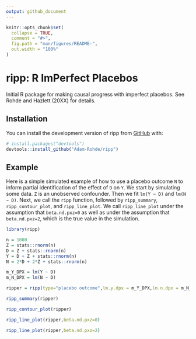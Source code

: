 ```yaml
---
output: github_document
---
```



```r
knitr::opts_chunk$set(
  collapse = TRUE,
  comment = "#>",
  fig.path = "man/figures/README-",
  out.width = "100%"
)
```

# ripp: R ImPerfect Placebos

<!-- badges: start -->
<!-- badges: end -->

Initial R package for making causal progress with imperfect placebos. See Rohde and Hazlett (20XX) for details.

## Installation

You can install the development version of ripp from [GitHub](https://github.com/) with:

``` r
# install.packages("devtools")
devtools::install_github("Adam-Rohde/ripp")
```

## Example

Here is a simple simulated example of how to use a placebo outcome `N` to inform partial identification of the effect of `D` on `Y`. We start by simulating some data. `Z` is an unobserved confounder. Then we fit `lm(Y ~ D)` and `lm(N ~ D)`. Next, we call the `ripp` function, followed by `ripp_summary`, `ripp_contour_plot`, and `ripp_line_plot`. We call `ripp_line_plot` under the assumption that `beta.nd.pxz=0` as well as under the assumption that `beta.nd.pxz=2`, which is the true value in the simulation. 

```r
library(ripp)

n = 1000
Z = stats::rnorm(n)
D = Z + stats::rnorm(n)
Y = D + Z + stats::rnorm(n)
N = 2*D + 2*Z + stats::rnorm(n)

m_Y_DPX = lm(Y ~ D)
m_N_DPX = lm(N ~ D)

ripper = ripp(type="placebo outcome",lm.y.dpx = m_Y_DPX,lm.n.dpx = m_N_DPX,treatment = "D")

ripp_summary(ripper)

ripp_contour_plot(ripper)

ripp_line_plot(ripper,beta.nd.pxz=0)

ripp_line_plot(ripper,beta.nd.pxz=2)
```
